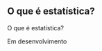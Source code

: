 ## O que é estatística? {.headline-page .headline2-page #sumario .visuallyhidden }

[O que é estatística?]{.headline-page .headline2-page #sumario .visuallyhidden }


Em desenvolvimento